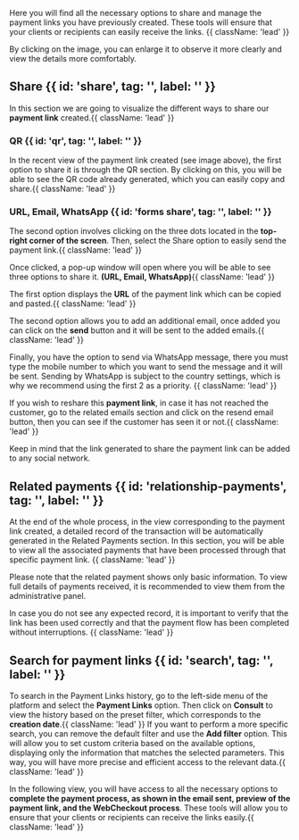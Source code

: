 
<HeroPattern />


Here you will find all the necessary options to share and manage the payment links you have previously created. These tools will ensure that your clients or recipients can easily receive the links. {{ className: 'lead' }}

<Note>By clicking on the image, you can enlarge it to observe it more clearly and view the details more comfortably.</Note>

## Share {{ id: 'share', tag: '', label: '' }}

In this section we are going to visualize the different ways to share our **payment link** created.{{ className: 'lead' }}

### QR {{ id: 'qr', tag: '', label: '' }}

In the recent view of the payment link created (see image above), the first option to share it is through the QR section. By clicking on this, you will be able to see the QR code already generated, which you can easily copy and share.{{ className: 'lead' }}

<CenteredContainer>
    <ImageZoom
      src="/Img_documentation_en/qr_link_en.webp"
      alt="qr link en"
      className="w-full h-auto shadow rounded-md my-0 transition-transform duration-300 ease-in-out cursor-pointer hover:scale-110 focus:scale-110" 
    />
</CenteredContainer>

### URL, Email, WhatsApp {{ id: 'forms share', tag: '', label: '' }}

The second option involves clicking on the three dots located in the **top-right corner of the screen**. Then, select the Share option to easily send the payment link.{{ className: 'lead' }}

<CenteredContainer>
    <ImageZoom
      src="/Img_documentation_en/share_en.webp"
      alt="share en"
      className="w-full h-auto shadow rounded-md my-0 transition-transform duration-300 ease-in-out cursor-pointer hover:scale-110 focus:scale-110" 
    />
</CenteredContainer>

Once clicked, a pop-up window will open where you will be able to see three options to share it. **(URL, Email, WhatsApp)**{{ className: 'lead' }}

The first option displays the **URL** of the payment link which can be copied and pasted.{{ className: 'lead' }}


<CenteredContainer> 
    <ImageZoom
      src="/Img_documentation_en/cpoy_en.webp"
      alt="cpoy en"
      className="w-full h-auto shadow rounded-md my-0 transition-transform duration-300 ease-in-out cursor-pointer hover:scale-110 focus:scale-110" 
    />
</CenteredContainer>

The second option allows you to add an additional email, once added you can click on the **send** button and it will be sent to the added emails.{{ className: 'lead' }}

<CenteredContainer>
    <ImageZoom
      src="/Img_documentation_en/shareemail_en.webp"
      alt="shareemail en"
      className="w-full h-auto shadow rounded-md my-0 transition-transform duration-300 ease-in-out cursor-pointer hover:scale-110 focus:scale-110" 
    />
</CenteredContainer>

Finally, you have the option to send via WhatsApp message, there you must type the mobile number to which you want to send the message and it will be sent. Sending by WhatsApp is subject to the country settings, which is why we recommend using the first 2 as a priority.  {{ className: 'lead' }}

<CenteredContainer>
    <ImageZoom
      src="/Img_documentation_en/wpp_en.webp"
      alt="wpp en"
      className="w-full h-auto shadow rounded-md my-0 transition-transform duration-300 ease-in-out cursor-pointer hover:scale-110 focus:scale-110" 
    />
</CenteredContainer>

If you wish to reshare this **payment link**, in case it has not reached the customer, go to the related emails section and click on the resend email button, then you can see if the customer has seen it or not.{{ className: 'lead' }}

<Note>Keep in mind that the link generated to share the payment link can be added to any social network.</Note>

## Related payments {{ id: 'relationship-payments', tag: '', label: '' }}

At the end of the whole process, in the view corresponding to the payment link created, a detailed record of the transaction will be automatically generated in the Related Payments section. In this section, you will be able to view all the associated payments that have been processed through that specific payment link. {{ className: 'lead' }}

<Note>Please note that the related payment shows only basic information. To view full details of payments received, it is recommended to view them from the administrative panel.</Note>

In case you do not see any expected record, it is important to verify that the link has been used correctly and that the payment flow has been completed without interruptions. {{ className: 'lead' }}

## Search for payment links {{ id: 'search', tag: '', label: '' }}

To search in the Payment Links history, go to the left-side menu of the platform and select the **Payment Links** option. Then click on **Consult** to view the history based on the preset filter, which corresponds to the **creation date**.{{ className: 'lead' }}
If you want to perform a more specific search, you can remove the default filter and use the **Add filter** option. This will allow you to set custom criteria based on the available options, displaying only the information that matches the selected parameters. This way, you will have more precise and efficient access to the relevant data.{{ className: 'lead' }}
<CenteredContainer>
    <ImageZoom
      src="/Img_documentation_en/search_en.webp"
      alt="search en"
      className="w-full h-auto shadow rounded-md my-0 transition-transform duration-300 ease-in-out cursor-pointer hover:scale-110 focus:scale-110" 
    />
</CenteredContainer>

In the following view, you will have access to all the necessary options to **complete the payment process, as shown in the email sent, preview of the payment link, and the WebCheckout process**. These tools will allow you to ensure that your clients or recipients can receive the links easily.{{ className: 'lead' }}